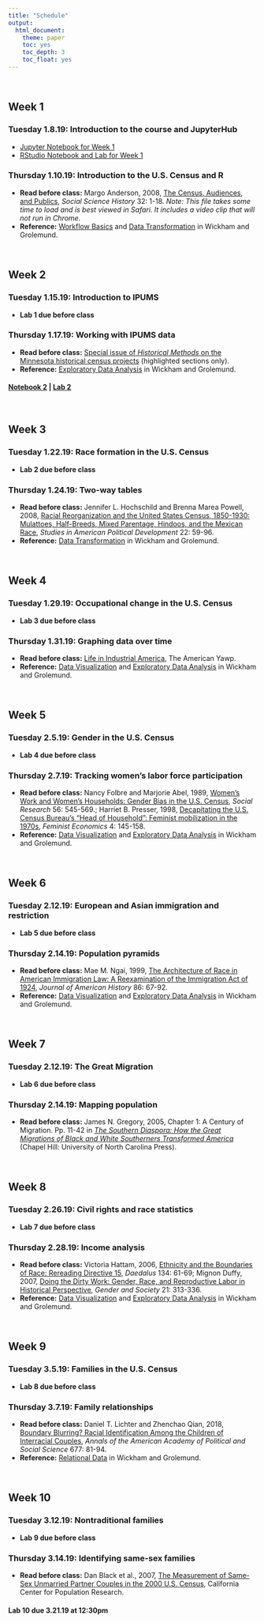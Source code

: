 ```yaml
---
title: "Schedule"
output:
  html_document:
    theme: paper
    toc: yes
    toc_depth: 3
    toc_float: yes
---
```


$~$

## Week 1
### Tuesday 1.8.19: Introduction to the course and JupyterHub
- [Jupyter Notebook for Week 1](https://mybinder.org/v2/gh/ekmerchant/sts112/master?filepath=Week_1.ipynb)
- [RStudio Notebook and Lab for Week 1](https://rstudio.cloud/project/164154)

### Thursday 1.10.19: Introduction to the U.S. Census and R
- **Read before class:** Margo Anderson, 2008, [The Census, Audiences, and Publics](http://emilyklancher.com/teaching/Anderson.html), *Social Science History* 32: 1-18. *Note: This file takes some time to load and is best viewed in Safari. It includes a video clip that will not run in Chrome.*
- **Reference:** [Workflow Basics](https://r4ds.had.co.nz/workflow-basics.html) and [Data Transformation](https://r4ds.had.co.nz/transform.html) in Wickham and Grolemund.

$~$

## Week 2
### Tuesday 1.15.19: Introduction to IPUMS
- **Lab 1 due before class**

### Thursday 1.17.19: Working with IPUMS data
- **Read before class:** [Special issue of *Historical Methods* on the Minnesota historical census projects](readings/Minnesota_Historical_Census.pdf) (highlighted sections only).
- **Reference:** [Exploratory Data Analysis](https://r4ds.had.co.nz/exploratory-data-analysis.html) in Wickham and Grolemund.

#### [Notebook 2](r_files/Notebook2.nb.html) | [Lab 2](r_files/Lab2.nb.html)

$~$

## Week 3
### Tuesday 1.22.19: Race formation in the U.S. Census
- **Lab 2 due before class**

### Thursday 1.24.19: Two-way tables
- **Read before class:** Jennifer L. Hochschild and Brenna Marea Powell, 2008, [Racial Reorganization and the United States Census, 1850-1930: Mulattoes, Half-Breeds, Mixed Parentage, Hindoos, and the Mexican Race](https://doi.org/10.1017/S0898588X08000047), *Studies in American Political Development* 22: 59-96.
- **Reference:** [Data Transformation](https://r4ds.had.co.nz/transform.html) in Wickham and Grolemund.

$~$

## Week 4
### Tuesday 1.29.19: Occupational change in the U.S. Census
- **Lab 3 due before class**

### Thursday 1.31.19: Graphing data over time  
- **Read before class:** [Life in Industrial America](http://www.americanyawp.com/text/18-industrial-america/), The American Yawp.
- **Reference:** [Data Visualization](https://r4ds.had.co.nz/data-visualisation.html) and [Exploratory Data Analysis](https://r4ds.had.co.nz/exploratory-data-analysis.html) in Wickham and Grolemund.

$~$

## Week 5
### Tuesday 2.5.19: Gender in the U.S. Census
- **Lab 4 due before class**  

### Thursday 2.7.19: Tracking women's labor force participation
- **Read before class:** Nancy Folbre and Marjorie Abel, 1989, [Women's Work and Women's Households: Gender Bias in the U.S. Census](https://www.jstor.org/stable/pdf/40970556.pdf), *Social Research* 56: 545-569.; Harriet B. Presser, 1998, [Decapitating the U.S. Census Bureau's "Head of Household": Feminist mobilization in the 1970s](https://www.tandfonline.com/doi/pdf/10.1080/135457098338356), *Feminist Economics* 4: 145-158.
- **Reference:** [Data Visualization](https://r4ds.had.co.nz/data-visualisation.html) and [Exploratory Data Analysis](https://r4ds.had.co.nz/exploratory-data-analysis.html) in Wickham and Grolemund.

$~$

## Week 6
### Tuesday 2.12.19: European and Asian immigration and restriction 
- **Lab 5 due before class**  

### Thursday 2.14.19: Population pyramids
- **Read before class:** Mae M. Ngai, 1999, [The Architecture of Race in American Immigration Law: A Reexamination of the Immigration Act of 1924](https://www.jstor.org/stable/pdf/2567407.pdf), *Journal of American History* 86: 67-92.
- **Reference:** [Data Visualization](https://r4ds.had.co.nz/data-visualisation.html) and [Exploratory Data Analysis](https://r4ds.had.co.nz/exploratory-data-analysis.html) in Wickham and Grolemund.

$~$

## Week 7
### Tuesday 2.12.19: The Great Migration  
- **Lab 6 due before class**  

### Thursday 2.14.19: Mapping population
- **Read before class:** James N. Gregory, 2005, Chapter 1: A Century of Migration. Pp. 11-42 in [*The Southern Diaspora: How the Great Migrations of Black and White Southerners Transformed America*](http://ebookcentral.proquest.com/lib/ucdavis/detail.action?docID=413303) (Chapel Hill: University of North Carolina Press).

$~$

## Week 8
### Tuesday 2.26.19: Civil rights and race statistics  
- **Lab 7 due before class**  

### Thursday 2.28.19: Income analysis
- **Read before class:** Victoria Hattam, 2006, [Ethnicity and the Boundaries of Race: Rereading Directive 15](https://doi.org/10.1162/0011526053124352), *Daedalus* 134: 61-69; Mignon Duffy, 2007, [Doing the Dirty Work: Gender, Race, and Reproductive Labor in Historical Perspective](https://journals.sagepub.com/doi/pdf/10.1177/0891243207300764), *Gender and Society* 21: 313-336.
- **Reference:** [Data Visualization](https://r4ds.had.co.nz/data-visualisation.html) and [Exploratory Data Analysis](https://r4ds.had.co.nz/exploratory-data-analysis.html) in Wickham and Grolemund.

$~$

## Week 9
### Tuesday 3.5.19: Families in the U.S. Census
- **Lab 8 due before class**

### Thursday 3.7.19: Family relationships  
- **Read before class:** Daniel T. Lichter and Zhenchao Qian, 2018, [Boundary Blurring? Racial Identification Among the Children of Interracial Couples](https://journals.sagepub.com/doi/pdf/10.1177/0002716218760507), *Annals of the American Academy of Political and Social Science* 677: 81-94.  
- **Reference:** [Relational Data](https://r4ds.had.co.nz/relational-data.html) in Wickham and Grolemund.

$~$

## Week 10
### Tuesday 3.12.19: Nontraditional families  
- **Lab 9 due before class**

### Thursday 3.14.19: Identifying same-sex families
- **Read before class:** Dan Black et al., 2007, [The Measurement of Same-Sex Unmarried Partner Couples in the 2000 U.S. Census](https://escholarship.org/uc/item/72r1q94b), California Center for Population Research.

#### Lab 10 due 3.21.19 at 12:30pm

